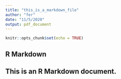 ```yaml
---
title: "this_is_a_markdown_file"
author: "fer"
date: "11/5/2020"
output: pdf_document
---
```


```r
knitr::opts_chunk$set(echo = TRUE)
```

## R Markdown

## This is an R Markdown document.